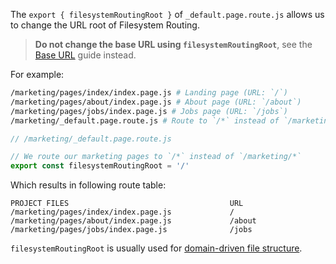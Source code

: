 The `export { filesystemRoutingRoot }` of `_default.page.route.js` allows us to change the URL root of Filesystem Routing.

> **Do not change the base URL using `filesystemRoutingRoot`**, see the [Base URL](/base-url) guide instead.

For example:

```bash
/marketing/pages/index/index.page.js # Landing page (URL: `/`)
/marketing/pages/about/index.page.js # About page (URL: `/about`)
/marketing/pages/jobs/index.page.js # Jobs page (URL: `/jobs`)
/marketing/_default.page.route.js # Route to `/*` instead of `/marketing/*` (see below)
```

```js
// /marketing/_default.page.route.js

// We route our marketing pages to `/*` instead of `/marketing/*`
export const filesystemRoutingRoot = '/'
```

Which results in following route table:

```
PROJECT FILES                                    URL
/marketing/pages/index/index.page.js             /
/marketing/pages/about/index.page.js             /about
/marketing/pages/jobs/index.page.js              /jobs
```

`filesystemRoutingRoot` is usually used for [domain-driven file structure](/file-structure#domain-driven).
